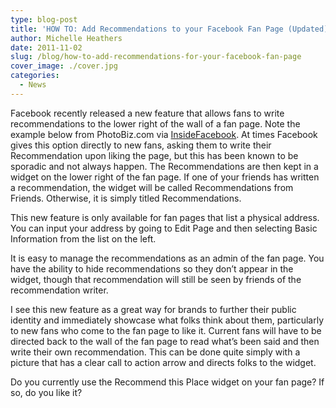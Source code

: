 ```yaml
---
type: blog-post
title: 'HOW TO: Add Recommendations to your Facebook Fan Page (Updated)'
author: Michelle Heathers
date: 2011-11-02
slug: /blog/how-to-add-recommendations-for-your-facebook-fan-page
cover_image: ./cover.jpg
categories:
  - News
---
```


Facebook recently released a new feature that allows fans to write recommendations to the lower right of the wall of a fan page. Note the example below from PhotoBiz.com via [InsideFacebook][1]. At times Facebook gives this option directly to new fans, asking them to write their Recommendation upon liking the page, but this has been known to be sporadic and not always happen. The Recommendations are then kept in a widget on the lower right of the fan page. If one of your friends has written a recommendation, the widget will be called Recommendations from Friends. Otherwise, it is simply titled Recommendations.

This new feature is only available for fan pages that list a physical address. You can input your address by going to Edit Page and then selecting Basic Information from the list on the left.

It is easy to manage the recommendations as an admin of the fan page. You have the ability to hide recommendations so they don’t appear in the widget, though that recommendation will still be seen by friends of the recommendation writer.

I see this new feature as a great way for brands to further their public identity and immediately showcase what folks think about them, particularly to new fans who come to the fan page to like it. Current fans will have to be directed back to the wall of the fan page to read what’s been said and then write their own recommendation. This can be done quite simply with a picture that has a clear call to action arrow and directs folks to the widget.

Do you currently use the Recommend this Place widget on your fan page? If so, do you like it?

[1]: http://www.insidefacebook.com/2011/09/06/place-page-recommendations-like-prompt/

